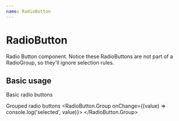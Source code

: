 ```yaml
---
name: RadioButton
---
```



# RadioButton

Radio Button component. Notice these RadioButtons are not part of a RadioGroup, so they'll ignore selection rules.

## Basic usage

<Playground>
  <Text>Basic radio buttons</Text>
  <RadioButton label="Uncontrolled RadioButton" value="a" />
  <RadioButton label="Controlled RadioButton" value="b" checked />
  <RadioButton label="Disabled RadioButton" value="d" disabled />

  <Text>Grouped radio buttons</Text>
  <RadioButton.Group onChange={(value) => console.log('selected', value)}>
    <RadioButton label="Option A" value="a" />
    <RadioButton label="Option B" value="b" />
    <RadioButton label="Option C" value="c" />
  </RadioButton.Group>
</Playground>
